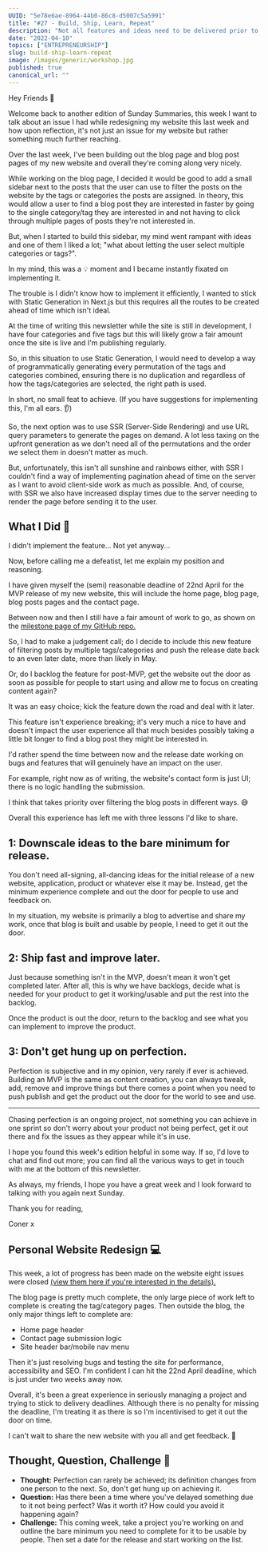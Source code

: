 ```yaml
---
UUID: "5e78e6ae-8964-44b0-86c8-d5007c5a5991"
title: "#27 - Build, Ship, Learn, Repeat"
description: "Not all features and ideas need to be delivered prior to a product going live. This week I grapple with this exact thought while working on my website."
date: "2022-04-10"
topics: ["ENTREPRENEURSHIP"]
slug: build-ship-learn-repeat
image: /images/generic/workshop.jpg
published: true
canonical_url: ""
---
```


Hey Friends 👋

Welcome back to another edition of Sunday Summaries, this week I want to talk about an issue I had while redesigning my website this last week and how upon reflection, it's not just an issue for my website but rather something much further reaching.

Over the last week, I've been building out the blog page and blog post pages of my new website and overall they're coming along very nicely.

While working on the blog page, I decided it would be good to add a small sidebar next to the posts that the user can use to filter the posts on the website by the tags or categories the posts are assigned. In theory, this would allow a user to find a blog post they are interested in faster by going to the single category/tag they are interested in and not having to click through multiple pages of posts they're not interested in.

But, when I started to build this sidebar, my mind went rampant with ideas and one of them I liked a lot; "what about letting the user select multiple categories or tags?".

In my mind, this was a 💡 moment and I became instantly fixated on implementing it.

The trouble is I didn't know how to implement it efficiently, I wanted to stick with Static Generation in Next.js but this requires all the routes to be created ahead of time which isn't ideal.

At the time of writing this newsletter while the site is still in development, I have four categories and five tags but this will likely grow a fair amount once the site is live and I'm publishing regularly.

So, in this situation to use Static Generation, I would need to develop a way of programmatically generating every permutation of the tags and categories combined, ensuring there is no duplication and regardless of how the tags/categories are selected, the right path is used.

In short, no small feat to achieve. (If you have suggestions for implementing this, I'm all ears. 👂)

So, the next option was to use SSR (Server-Side Rendering) and use URL query parameters to generate the pages on demand. A lot less taxing on the upfront generation as we don't need all of the permutations and the order we select them in doesn't matter as much.

But, unfortunately, this isn't all sunshine and rainbows either, with SSR I couldn't find a way of implementing pagination ahead of time on the server as I want to avoid client-side work as much as possible. And, of course, with SSR we also have increased display times due to the server needing to render the page before sending it to the user.

## What I Did 💭

I didn't implement the feature... Not yet anyway...

Now, before calling me a defeatist, let me explain my position and reasoning.

I have given myself the (semi) reasonable deadline of 22nd April for the MVP release of my new website, this will include the home page, blog page, blog posts pages and the contact page.

Between now and then I still have a fair amount of work to go, as shown on the [milestone page of my GitHub repo.](https://github.com/conermurphy/conermurphy.com/milestone/1)

So, I had to make a judgement call; do I decide to include this new feature of filtering posts by multiple tags/categories and push the release date back to an even later date, more than likely in May.

Or, do I backlog the feature for post-MVP, get the website out the door as soon as possible for people to start using and allow me to focus on creating content again?

It was an easy choice; kick the feature down the road and deal with it later.

This feature isn't experience breaking; it's very much a nice to have and doesn't impact the user experience all that much besides possibly taking a little bit longer to find a blog post they might be interested in.

I'd rather spend the time between now and the release date working on bugs and features that will genuinely have an impact on the user.

For example, right now as of writing, the website's contact form is just UI; there is no logic handling the submission.

I think that takes priority over filtering the blog posts in different ways. 😅

Overall this experience has left me with three lessons I'd like to share.

## 1: Downscale ideas to the bare minimum for release.

You don't need all-signing, all-dancing ideas for the initial release of a new website, application, product or whatever else it may be. Instead, get the minimum experience complete and out the door for people to use and feedback on.

In my situation, my website is primarily a blog to advertise and share my work, once that blog is built and usable by people, I need to get it out the door.

## 2: Ship fast and improve later.

Just because something isn't in the MVP, doesn't mean it won't get completed later. After all, this is why we have backlogs, decide what is needed for your product to get it working/usable and put the rest into the backlog.

Once the product is out the door, return to the backlog and see what you can implement to improve the product.

## 3: Don't get hung up on perfection.

Perfection is subjective and in my opinion, very rarely if ever is achieved. Building an MVP is the same as content creation, you can always tweak, add, remove and improve things but there comes a point when you need to push publish and get the product out the door for the world to see and use.

---

Chasing perfection is an ongoing project, not something you can achieve in one sprint so don't worry about your product not being perfect, get it out there and fix the issues as they appear while it's in use.

I hope you found this week's edition helpful in some way. If so, I'd love to chat and find out more; you can find all the various ways to get in touch with me at the bottom of this newsletter.

As always, my friends, I hope you have a great week and I look forward to talking with you again next Sunday.

Thank you for reading,

Coner x

## Personal Website Redesign 💻

This week, a lot of progress has been made on the website eight issues were closed [(view them here if you're interested in the details).](https://github.com/conermurphy/conermurphy.com/issues?q=is%3Aissue+sort%3Aupdated-desc+is%3Aclosed)

The blog page is pretty much complete, the only large piece of work left to complete is creating the tag/category pages. Then outside the blog, the only major things left to complete are:

- Home page header
- Contact page submission logic
- Site header bar/mobile nav menu

Then it's just resolving bugs and testing the site for performance, accessibility and SEO. I'm confident I can hit the 22nd April deadline, which is just under two weeks away now.

Overall, it's been a great experience in seriously managing a project and trying to stick to delivery deadlines. Although there is no penalty for missing the deadline, I'm treating it as there is so I'm incentivised to get it out the door on time.

I can't wait to share the new website with you all and get feedback. 🙌

## Thought, Question, Challenge 🤔

- **Thought:** Perfection can rarely be achieved; its definition changes from one person to the next. So, don't get hung up on achieving it.
- **Question:** Has there been a time where you've delayed something due to it not being perfect? Was it worth it? How could you avoid it happening again?
- **Challenge:** This coming week, take a project you're working on and outline the bare minimum you need to complete for it to be usable by people. Then set a date for the release and start working on the list.
